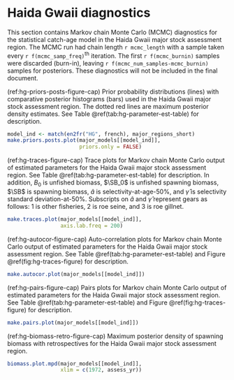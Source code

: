# Haida Gwaii diagnostics

This section contains Markov chain Monte Carlo (MCMC) diagnostics for the
statistical catch-age model in the Haida Gwaii major stock assessment region.
The MCMC run had chain length `r mcmc_length`
with a sample taken every `r f(mcmc_samp_freq)`^th^ iteration.
The first `r f(mcmc_burnin)` samples were discarded (burn-in), 
leaving `r f(mcmc_num_samples-mcmc_burnin)` samples for posteriors.
These diagnostics will not be included in the final document.

(ref:hg-priors-posts-figure-cap) Prior probability distributions (lines) with
comparative posterior histograms (bars) used in the Haida Gwaii major stock assessment region.
The dotted red lines are maximum posterior density estimates.
See Table \@ref(tab:hg-parameter-est-table) for description.

```r
model_ind <- match(en2fr("HG", french), major_regions_short)
make.priors.posts.plot(major_models[[model_ind]],
                       priors.only = FALSE)
```

(ref:hg-traces-figure-cap) Trace plots for Markov chain Monte Carlo output of
estimated parameters for the Haida Gwaii major stock assessment region.
See Table \@ref(tab:hg-parameter-est-table) for description.
In addition, $B_0$ is unfished biomass,
$\SB_0$ is unfished spawning biomass,
$\SB$ is spawning biomass,
$\hat{a}$ is selectivity-at-age-50%, and
$\hat{\gamma}$ is selectivity standard deviation-at-50%.
Subscripts on $\hat{a}$ and $\hat{\gamma}$ represent gears as follows:
1 is other fisheries, 2 is roe seine, and 3 is roe gillnet.

```r
make.traces.plot(major_models[[model_ind]],
                 axis.lab.freq = 200)
```

(ref:hg-autocor-figure-cap) Auto-correlation plots for Markov chain Monte Carlo output of
estimated parameters for the Haida Gwaii major stock assessment region.
See Table \@ref(tab:hg-parameter-est-table) and
Figure \@ref(fig:hg-traces-figure) for description.

```r
make.autocor.plot(major_models[[model_ind]])
```

(ref:hg-pairs-figure-cap) Pairs plots for Markov chain Monte Carlo output of
estimated parameters for the Haida Gwaii major stock assessment region.
See Table \@ref(tab:hg-parameter-est-table) and
Figure \@ref(fig:hg-traces-figure) for description.

```r
make.pairs.plot(major_models[[model_ind]])
```

(ref:hg-biomass-retro-figure-cap) Maximum posterior density of spawning biomass
with retrospectives for the Haida Gwaii major stock assessment region.

```r
biomass.plot.mpd(major_models[[model_ind]],
                 xlim = c(1972, assess_yr))
```
